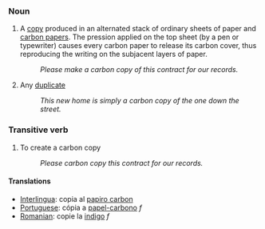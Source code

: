 {{wikipedia|carbon copying}}
===Noun===
#A [[copy]] produced in an alternated stack of ordinary sheets of paper and [[carbon paper]]s. The pression applied on the top sheet (by a pen or typewriter) causes every carbon paper to release its carbon cover, thus reproducing the writing on the subjacent layers of paper.
#:''Please make a carbon copy of this contract for our records.''
#Any [[duplicate]]
#:''This new home is simply a carbon copy of the one down the street.''

===Transitive verb===
# To create a carbon copy
#:''Please carbon copy this contract for our records.''

====Translations====
*[[Interlingua]]: copia al [[papiro carbon]]
*[[Portuguese]]: cópia a [[papel-carbono]] ''f''
*[[Romanian]]: copie la [[indigo]] ''f''